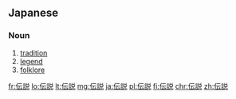 ==Japanese==
{{ja-kanjitab|でん|せつ|yomi=on}}

===Noun===
{{ja-noun|でんせつ}}

# [[tradition]]
# [[legend]]
# [[folklore]]

[[fr:伝説]]
[[lo:伝説]]
[[lt:伝説]]
[[mg:伝説]]
[[ja:伝説]]
[[pl:伝説]]
[[fi:伝説]]
[[chr:伝説]]
[[zh:伝説]]